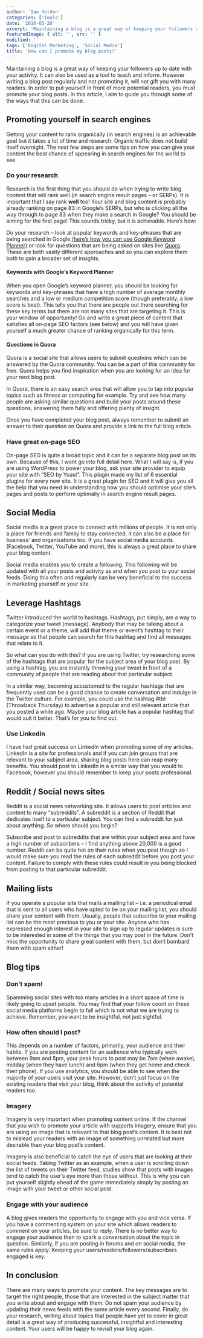 ```yaml
---
author: 'Ian Holden'
categories: ['Tools']
date: '2016-03-20'
excerpt: 'Maintaining a blog is a great way of keeping your followers up to date with your activity. It can also be used as a tool to teach and inform. However writing a blog post regularly and not promoting it, will not gift you with many readers. In this article, I aim to guide you through some of the ways that you can promote your blog posts.'
featuredImage: { alt: '', src: '' }
modified: ''
tags: ['Digital Marketing', 'Social Media']
title: 'How can I promote my blog posts?'
---
```


Maintaining a blog is a great way of keeping your followers up to date with your activity. It can also be used as a tool to teach and inform. However writing a blog post regularly and not promoting it, will not gift you with many readers. In order to put yourself in front of more potential readers, you must promote your blog posts. In this article, I aim to guide you through some of the ways that this can be done.

## Promoting yourself in search engines

Getting your content to rank organically (in search engines) is an achievable goal but it takes a lot of time and research. Organic traffic does not build itself overnight. The next few steps are some tips on how you can give your content the best chance of appearing in search engines for the world to see.

### Do your research

Research is the first thing that you should do when trying to write blog content that will rank well (in search engine result pages – or SERPs). It is important that I say rank **well** too! Your site and blog content is probably already ranking on page 83 in Google’s SERPs, but who is clicking all the way through to page 83 when they make a search in Google? You should be aiming for the first page! This sounds tricky, but it is achievable. Here’s how:

Do your research – look at popular keywords and key-phrases that are being searched in Google [(here’s how you can use Google Keyword Planner)](https://support.google.com/adwords/answer/2999770?hl=en-GB) or look for questions that are being asked on sites like [Quora](https://www.quora.com/). These are both vastly different approaches and so you can explore them both to gain a broader set of insights.

#### Keywords with Google’s Keyword Planner

When you open Google’s keyword planner, you should be looking for keywords and key-phrases that have a high number of average monthly searches and a low or medium competition score (though preferably, a low score is best). This tells you that there are people out there searching for these key terms but there are not many sites that are targeting it. This is your window of opportunity! Go and write a great piece of content that satisfies all on-page SEO factors (see below) and you will have given yourself a much greater chance of ranking organically for this term.

#### Questions in Quora

Quora is a social site that allows users to submit questions which can be answered by the Quora community. You can be a part of this community for free. Quora helps you find inspiration when you are looking for an idea for your next blog post.

In Quora, there is an easy search area that will allow you to tap into popular topics such as fitness or computing for example. Try and see how many people are asking similar questions and build your posts around these questions, answering them fully and offering plenty of insight.

Once you have completed your blog post, always remember to submit an answer to their question on Quora and provide a link to the full blog article.

### Have great on-page SEO

On-page SEO is quite a broad topic and it can be a separate blog post on its own. Because of this, I wont go into full detail here. What I will say is, if you are using WordPress to power your blog, ask your site provider to equip your site with “SEO by Yoast”. This plugin made my list of <Link to="/blog/essential-plugins-for-every-new-wordpress-project">6 essential plugins for every new site</Link>. It is a great plugin for SEO and it will give you all the help that you need in understanding how you should optimise your site’s pages and posts to perform optimally in search engine result pages.

## Social Media

Social media is a great place to connect with millions of people. It is not only a place for friends and family to stay connected, it can also be a place for business’ and organisations too. If you have social media accounts (Facebook, Twitter, YouTube and more), this is always a great place to share your blog content.

Social media enables you to create a following. This following will be updated with all your posts and activity as and when you post to your social feeds. Doing this often and regularly can be very beneficial to the success in marketing yourself or your site.

## Leverage Hashtags

Twitter introduced the world to hashtags. Hashtags, put simply, are a way to categorize your tweet (message). Anybody that may be talking about a certain event or a theme, will add that theme or event’s hashtag to their message so that people can search for this hashtag and find all messages that relate to it.

So what can you do with this? If you are using Twitter, try researching some of the hashtags that are popular for the subject area of your blog post. By using a hashtag, you are instantly throwing your tweet in front of a community of people that are reading about that particular subject.

In a similar way, becoming accustomed to the regular hashtags that are frequently used can be a good chance to create conversation and indulge in the Twitter culture. For example, you could use the hashtag #tbt (Throwback Thursday) to advertise a popular and still relevant article that you posted a while ago. Maybe your blog article has a popular hashtag that would suit it better. That’s for you to find out.

### Use LinkedIn

I have had great success on LinkedIn when promoting some of my articles. LinkedIn is a site for professionals and if you can join groups that are relevant to your subject area, sharing blog posts here can reap many benefits. You should post to LinkedIn in a similar way that you would to Facebook, however you should remember to keep your posts professional.

## Reddit / Social news sites

Reddit is a social news networking site. It allows users to post articles and content to many “subreddits”. A subreddit is a section of Reddit that dedicates itself to a particular subject. You can find a subreddit for just about anything. So where should you begin?

Subscribe and post to subreddits that are within your subject area and have a high number of subscribers – I find anything above 20,000 is a good number. Reddit can be quite hot on their rules when you post though so I would make sure you read the rules of each subreddit before you post your content. Failure to comply with these rules could result in you being blocked from posting to that particular subreddit.

## Mailing lists

If you operate a popular site that mails a mailing list – i.e. a periodical email that is sent to all users who have opted to be on your mailing list, you should share your content with them. Usually, people that subscribe to your mailing list can be the most precious to you or your site. Anyone who has expressed enough interest in your site to sign up to regular updates is sure to be interested in some of the things that you may post in the future. Don’t miss the opportunity to share great content with them, but don’t bombard them with spam either!

## Blog tips

### Don’t spam!

Spamming social sites with too many articles in a short space of time is likely going to upset people. You may find that your follow count on these social media platforms begin to fall which is not what we are trying to achieve. Remember, you want to be insightful, not just sightful.

### How often should I post?

This depends on a number of factors, primarily, your audience and their habits. If you are posting content for an audience who typically work between 9am and 5pm, your peak hours to post may be 7am (when awake), midday (when they have lunch) and 6pm (when they get home and check their phone). If you use analytics, you should be able to see when the majority of your users visit your site. However, don’t just focus on the existing readers that visit your blog, think about the activity of potential readers too.

### Imagery

Imagery is very important when promoting content online. If the channel that you wish to promote your article with supports imagery, ensure that you are using an image that is relevant to that blog post’s content. It is best not to mislead your readers with an image of something unrelated but more desirable than your blog post’s content.

Imagery is also beneficial to catch the eye of users that are looking at their social feeds. Taking Twitter as an example, when a user is scrolling down the list of tweets on their Twitter feed, studies show that posts with images tend to catch the user’s eye more than those without. This is why you can put yourself slightly ahead of the game immediately simply by posting an image with your tweet or other social post.

### Engage with your audience

A blog gives readers the opportunity to engage with you and vice versa. If you have a commenting system on your site which allows readers to comment on your articles, be sure to reply. There is no better way to engage your audience then to spark a conversation about the topic in question. Similarly, if you are posting in forums and on social media, the same rules apply. Keeping your users/readers/followers/subscribers engaged is key.

## In conclusion

There are many ways to promote your content. The key messages are to target the right people, those that are interested in the subject matter that you write about and engage with them. Do not spam your audience by updating their news feeds with the same article every second. Finally, do your research, writing about topics that people have yet to cover in great detail is a great way of producing successful, insightful and interesting content. Your users will be happy to revisit your blog again.
